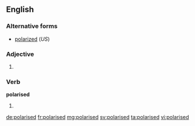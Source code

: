 ==English==

===Alternative forms===
* [[polarized]] (''US'')

===Adjective===
{{en-adj}}

# {{context|British|lang=en}} {{alternative spelling of|polarized}}

===Verb===
'''polarised'''

# {{en-past of|polarise}}

[[de:polarised]]
[[fr:polarised]]
[[mg:polarised]]
[[sv:polarised]]
[[ta:polarised]]
[[vi:polarised]]